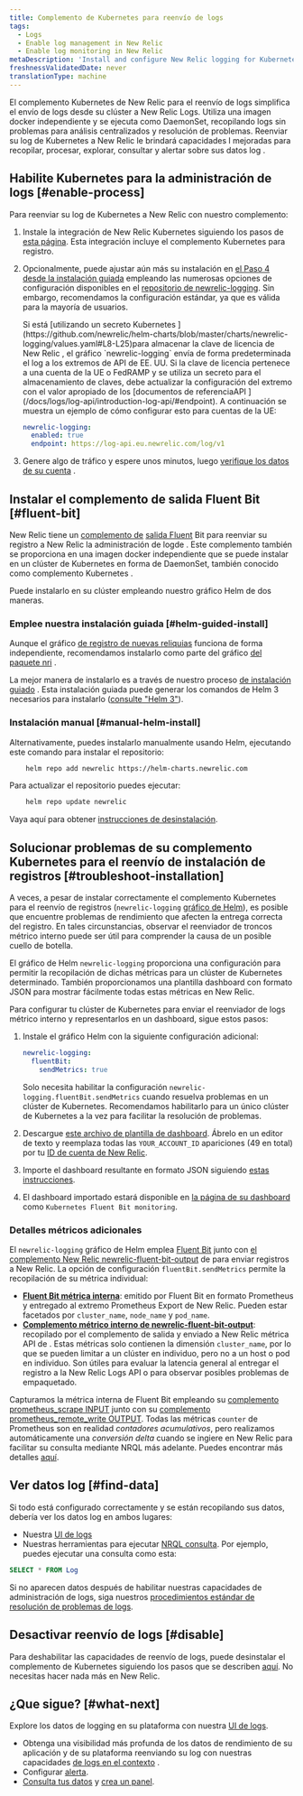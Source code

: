 ```yaml
---
title: Complemento de Kubernetes para reenvío de logs
tags:
  - Logs
  - Enable log management in New Relic
  - Enable log monitoring in New Relic
metaDescription: 'Install and configure New Relic logging for Kubernetes, so you can use enhanced log management capabilities.'
freshnessValidatedDate: never
translationType: machine
---
```


El complemento Kubernetes de New Relic para el reenvío de logs simplifica el envío de logs desde su clúster a New Relic Logs. Utiliza una imagen docker independiente y se ejecuta como DaemonSet, recopilando logs sin problemas para análisis centralizados y resolución de problemas. Reenviar su log de Kubernetes a New Relic le brindará capacidades l<InlinePopover type="logs"/> mejoradas para recopilar, procesar, explorar, consultar y alertar sobre sus datos log .

## Habilite Kubernetes para la administración de logs [#enable-process]

Para reenviar su log de Kubernetes a New Relic con nuestro complemento:

1. Instale la integración de New Relic Kubernetes siguiendo los pasos de [esta página](/install/kubernetes). Esta integración incluye el complemento Kubernetes para registro.

2. Opcionalmente, puede ajustar aún más su instalación en [el Paso 4 desde la instalación guiada](/install/kubernetes) empleando las numerosas opciones de configuración disponibles en el [repositorio de newrelic-logging](https://github.com/newrelic/helm-charts/tree/master/charts/newrelic-logging#configuration). Sin embargo, recomendamos la configuración estándar, ya que es válida para la mayoría de usuarios.

   <Callout variant="important">
     Si está [utilizando un secreto Kubernetes ](https://github.com/newrelic/helm-charts/blob/master/charts/newrelic-logging/values.yaml#L8-L25)para almacenar la clave de licencia de New Relic , el gráfico `newrelic-logging` envía de forma predeterminada el log a los extremos de API de EE. UU. Si la clave de licencia pertenece a una cuenta de la UE o FedRAMP y se utiliza un secreto para el almacenamiento de claves, debe actualizar la configuración del extremo con el valor apropiado de los [documentos de referenciaAPI ](/docs/logs/log-api/introduction-log-api/#endpoint). A continuación se muestra un ejemplo de cómo configurar esto para cuentas de la UE:

     ```yml
     newrelic-logging:
       enabled: true
       endpoint: https://log-api.eu.newrelic.com/log/v1
     ```
   </Callout>

3. Genere algo de tráfico y espere unos minutos, luego [verifique los datos de su cuenta](#find-data) .

<InstallFeedback/>

## Instalar el complemento de salida Fluent Bit [#fluent-bit]

New Relic tiene un [complemento de](https://fluentbit.io/) [salida Fluent](https://github.com/newrelic/newrelic-fluent-bit-output) Bit para reenviar su registro a New Relic la administración de logde . Este complemento también se proporciona en una imagen docker independiente que se puede instalar en un clúster de Kubernetes en forma de DaemonSet, también conocido como complemento Kubernetes .

Puede instalarlo en su clúster empleando nuestro gráfico Helm de dos maneras.

### Emplee nuestra instalación guiada [#helm-guided-install]

Aunque el gráfico [de registro de nuevas reliquias](https://github.com/newrelic/helm-charts/tree/master/charts/newrelic-logging) funciona de forma independiente, recomendamos instalarlo como parte del gráfico [del paquete nri](https://github.com/newrelic/helm-charts/tree/master/charts/nri-bundle) .

La mejor manera de instalarlo es a través de nuestro proceso [de instalación guiado](/docs/kubernetes-pixie/kubernetes-integration/installation/kubernetes-integration-install-configure/) . Esta instalación guiada puede generar los comandos de Helm 3 necesarios para instalarlo ([consulte "Helm 3"](/docs/kubernetes-pixie/kubernetes-integration/installation/kubernetes-integration-install-configure/#finish-your-install)).

### Instalación manual [#manual-helm-install]

Alternativamente, puedes instalarlo manualmente usando Helm, ejecutando este comando para instalar el repositorio:

```bash
    helm repo add newrelic https://helm-charts.newrelic.com
```

Para actualizar el repositorio puedes ejecutar:

```bash
    helm repo update newrelic
```

Vaya aquí para obtener [instrucciones de desinstalación](/docs/kubernetes-pixie/kubernetes-integration/uninstall-kubernetes/).

## Solucionar problemas de su complemento Kubernetes para el reenvío de instalación de registros [#troubleshoot-installation]

A veces, a pesar de instalar correctamente el complemento Kubernetes para el reenvío de registros (`newrelic-logging` [gráfico de Helm](https://github.com/newrelic/helm-charts/blob/master/charts/newrelic-logging)), es posible que encuentre problemas de rendimiento que afecten la entrega correcta del registro. En tales circunstancias, observar el reenviador de troncos métrico interno puede ser útil para comprender la causa de un posible cuello de botella.

El gráfico de Helm `newrelic-logging` proporciona una configuración para permitir la recopilación de dichas métricas para un clúster de Kubernetes determinado. También proporcionamos una plantilla dashboard con formato JSON para mostrar fácilmente todas estas métricas en New Relic.

Para configurar tu clúster de Kubernetes para enviar el reenviador de logs métrico interno y representarlos en un dashboard, sigue estos pasos:

1. Instale el gráfico Helm con la siguiente configuración adicional:

   ```yml
   newrelic-logging:
     fluentBit:
       sendMetrics: true
   ```

   Solo necesita habilitar la configuración `newrelic-logging.fluentBit.sendMetrics` cuando resuelva problemas en un clúster de Kubernetes. Recomendamos habilitarlo para un único clúster de Kubernetes a la vez para facilitar la resolución de problemas.

2. Descargue [este archivo de plantilla de dashboard](https://raw.githubusercontent.com/newrelic/helm-charts/master/charts/newrelic-logging/fluent-bit-and-plugin-metrics-dashboard-template.json). Ábrelo en un editor de texto y reemplaza todas las `YOUR_ACCOUNT_ID` apariciones (49 en total) por tu [ID de cuenta de New Relic](/docs/accounts/accounts-billing/account-structure/account-id/).

3. Importe el dashboard resultante en formato JSON siguiendo [estas instrucciones](/docs/query-your-data/explore-query-data/dashboards/dashboards-charts-import-export-data/#import-json).

4. El dashboard importado estará disponible en [la página de su dashboard](https://one.newrelic.com/dashboards) como `Kubernetes Fluent Bit monitoring`.

### Detalles métricos adicionales

El `newrelic-logging` gráfico de Helm emplea [Fluent Bit](https://fluentbit.io/) junto con [el complemento New Relic newrelic-fluent-bit-output](https://github.com/newrelic/newrelic-fluent-bit-output) de para enviar registros a New Relic. La opción de configuración `fluentBit.sendMetrics` permite la recopilación de su métrica individual:

* **[Fluent Bit métrica interna](https://docs.fluentbit.io/manual/administration/monitoring#for-v2-metrics)**: emitido por Fluent Bit en formato Prometheus y entregado al extremo Prometheus Export de New Relic. Pueden estar facetados por `cluster_name`, `node_name` y `pod_name`.
* **[Complemento métrico interno de newrelic-fluent-bit-output](https://github.com/newrelic/newrelic-fluent-bit-output?tab=readme-ov-file#troubleshooting-metrics)**: recopilado por el complemento de salida y enviado a New Relic métrica API de . Estas métricas solo contienen la dimensión `cluster_name`, por lo que se pueden limitar a un clúster en individuo, pero no a un host o pod en individuo. Son útiles para evaluar la latencia general al entregar el registro a la New Relic Logs API o para observar posibles problemas de empaquetado.

Capturamos la métrica interna de Fluent Bit empleando su [complemento prometheus_scrape INPUT](https://docs.fluentbit.io/manual/pipeline/inputs/prometheus-scrape-metrics) junto con su [complemento prometheus_remote_write OUTPUT](https://docs.fluentbit.io/manual/pipeline/outputs/prometheus-remote-write). Todas las métricas `counter` de Prometheus son en realidad _contadores acumulativos_, pero realizamos automáticamente una _conversión delta_ cuando se ingiere en New Relic para facilitar su consulta mediante NRQL más adelante. Puedes encontrar más detalles [aquí](/docs/data-apis/understand-data/metric-data/cumulative-metrics/).

## Ver datos log [#find-data]

Si todo está configurado correctamente y se están recopilando sus datos, debería ver los datos log en ambos lugares:

* Nuestra [UI de logs](https://one.newrelic.com/launcher/logger.log-launcher)
* Nuestras herramientas para ejecutar [NRQL consulta](/docs/chart-builder/use-chart-builder/choose-data/use-advanced-nrql-mode-specify-data). Por ejemplo, puedes ejecutar una consulta como esta:

```sql
SELECT * FROM Log
```

Si no aparecen datos después de habilitar nuestras capacidades de administración de logs, siga nuestros [procedimientos estándar de resolución de problemas de logs](/docs/logs/log-management/troubleshooting/no-log-data-appears-ui/).

## Desactivar reenvío de logs [#disable]

Para deshabilitar las capacidades de reenvío de logs, puede desinstalar el complemento de Kubernetes siguiendo los pasos que se describen [aquí](/docs/kubernetes-pixie/kubernetes-integration/uninstall-kubernetes/). No necesitas hacer nada más en New Relic.

## ¿Que sigue? [#what-next]

Explore los datos de logging en su plataforma con nuestra [UI de logs](/docs/logs/log-management/ui-data/use-logs-ui/).

* Obtenga una visibilidad más profunda de los datos de rendimiento de su aplicación y de su plataforma reenviando su log con nuestras capacidades [de logs en el contexto](/docs/logs/enable-log-management-new-relic/configure-logs-context/configure-logs-context-apm-agents/) .
* Configurar [alerta](/docs/alerts-applied-intelligence/new-relic-alerts/alert-conditions/create-alert-conditions/).
* [Consulta tus datos](/docs/query-your-data/explore-query-data/get-started/introduction-querying-new-relic-data/) y [crea un panel](/docs/query-your-data/explore-query-data/dashboards/introduction-dashboards/).